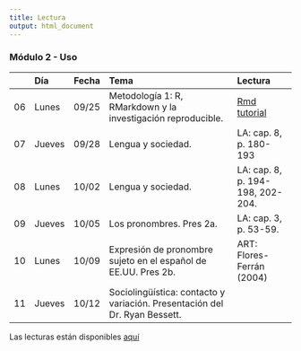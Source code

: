 ```yaml
---
title: Lectura
output: html_document
---
```


### Módulo 2 - Uso

|     |  Día   | Fecha |                                    Tema                                    |             Lectura              |
| :-- | :----- | :---: | :------------------------------------------------------------------------- | :------------------------------- |
| 06  | Lunes  | 09/25 | Metodología 1: R, RMarkdown y la investigación reproducible.               | [Rmd tutorial][1]                |
| 07  | Jueves | 09/28 | Lengua y sociedad.                                                         | LA: cap. 8, p. 180-193           |
| 08  | Lunes  | 10/02 | Lengua y sociedad.                                                         | LA: cap. 8, p. 194-198, 202-204. |
| 09  | Jueves | 10/05 | Los pronombres. Pres 2a.                                                   | LA: cap. 3, p. 53-59.            |
| 10  | Lunes  | 10/09 | Expresión de pronombre sujeto en el español de EE.UU. Pres 2b.             | ART: Flores-Ferrán (2004)        |
| 11  | Jueves | 10/12 | Sociolingüística: contacto y variación. Presentación del Dr. Ryan Bessett. |                                  |

Las lecturas están disponibles [aquí](https://sakai.rutgers.edu/portal/site/87159f73-adf3-4968-bcc3-329c4e157f1c/tool/b7c4bde1-4e30-4cce-bb78-eb1f5b10f1dd?panel=Main)

[1]: http://www.jvcasillas.com/420_01_f2017/docs/tools/rmd_tutorial.html
